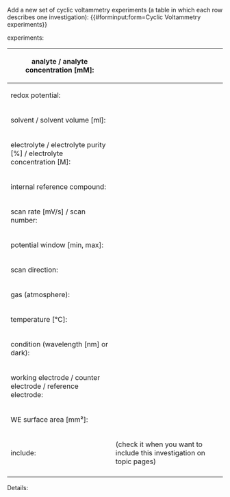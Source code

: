 <noinclude>
Add a new set of cyclic voltammetry experiments (a table in which each row describes one investigation):
{{#forminput:form=Cyclic Voltammetry experiments}}
</noinclude>

<includeonly>
{{{for template|Cyclic Voltammetry experiments}}}
experiments:
{{{field|experiments|holds template}}}
{{{end template}}}

{{{for template|Cyclic Voltammetry|multiple|embed in field=Cyclic Voltammetry experiments[experiments]}}}
{| class="formtable"
! analyte / analyte concentration [mM]:
| {{{field|anl|input type=combobox|property=Analyte|values from url=molecule_lookup_analyte}}}
| {{{field|anl conc|input type=regexp|property=Analyte concentration|base type=Number|message=Input a positive number|regexp=/^([0-9]*\.)?[0-9]*(\s+(M|mM|µM)?)?$/}}}
|-
! redox potential:
| {{{field|redox potential|input type=redoxinput}}}
|-
! solvent / solvent volume [ml]:
| {{{field|solv|input type=combobox|property=Solvent A|values from url=molecule_lookup_solvent}}}
| {{{field|solv vol|input type=regexp|property=Solvent volume|base type=Number|message=Input a positive number|regexp=/^([0-9]*\.)?[0-9]*(\s+(ml|l)?)?$/}}}
|-
! electrolyte / electrolyte purity [%] / electrolyte concentration [M]:
| {{{field|electrolyte|property=Electrolyte|input type=combobox|values from url=molecule_lookup_electrolyte}}}
| {{{field|electrolyte purity|property=Electrolyte purity|input type=regexp|regexp=/^([0-9]*\.)?[0-9]*(\s+(%)?)?$/}}}
| {{{field|el conc|input type=regexp|property=Electrolyte concentration|base type=Number|message=Input a positive number|regexp=/^([0-9]*\.)?[0-9]*(\s+(M|mM|µM)?)?$/}}}
|-
! internal reference compound:
| {{{field|int ref comp|property=Internal reference compound|input type=combobox|values from url=molecule_lookup_irc}}}
|-
! scan rate [mV/s] / scan number:
| {{{field|scan rate|input type=regexp|property=Scan rate|base type=Number|message=Input a positive number|regexp=/^([0-9]*\.)?[0-9]*(\s+(mV\/s)?)?$/}}}
| {{{field|scan number|input type=regexp|property=Scan number|base type=Number|message=Input a positive integer|regexp=/^[0-9]*$/}}}
|-
! potential window [min, max]:
| {{{field|potential window|property=Potential window|input type=regexp|regexp=/^[0-9](\.[0-9]+)?\s*,\s*[0-9](\.[0-9]+)?|$/|message=Input 2 numbers (comma-separated)}}}
|-
! scan direction:
| {{{field|scan dir|property=Scan direction|input type=dropdown}}}
|-
! gas (atmosphere):
| {{{field|gas|property=Gas|input type=combobox}}}
|-
! temperature [°C]:
| {{{field|temp|input type=regexp|property=Temperature|base type=Number|message=Input a positive number|regexp=/^([0-9]*\.)?[0-9]*(\s+(°C)?)?$/}}}
|-
! condition (wavelength [nm] or dark):
| {{{field|cond|property=Condition|input type=string}}}
|-
! working electrode / counter electrode / reference electrode:
| {{{field|WE|property=Working electrode|input type=dropdown}}}
| {{{field|CE|property=Counter electrode|input type=dropdown}}}
| {{{field|RE|property=Reference electrode|input type=dropdown}}}
|-
! WE surface area [mm²]:
| {{{field|WE area|property=Working electrode surface area|input type=regexp|base type=Number|message=Input a positive number|regexp=/^([0-9]*\.)?[0-9]*(\s+(mm²)?)?$/}}}
|-
! include:
| {{{field|include|input type=checkbox|property=Include}}} (check it when you want to include this investigation on topic pages)
|-
|}
;Details:
{{{field|details|input type=textarea|property=Details|message=Arbitrary extra information}}}
{{{end template}}}

{{{standard input|save}}} {{{standard input|preview}}} {{{standard input|changes}}} {{{standard input|cancel}}}
</includeonly>